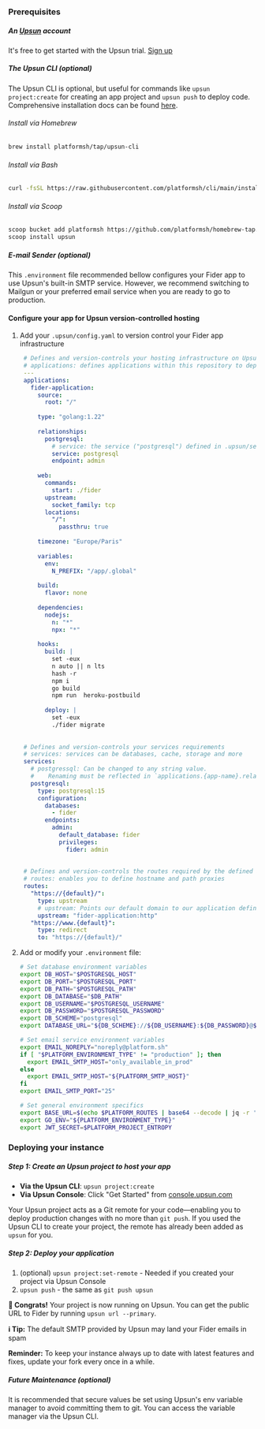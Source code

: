 ### Prerequisites

##### An [Upsun](https://upsun.com) account

It's free to get started with the Upsun trial. [Sign up](https://auth.upsun.com/register)

##### The Upsun CLI (optional)

The Upsun CLI is optional, but useful for commands like `upsun project:create` for creating an app project and `upsun push` to deploy code. Comprehensive installation docs can be found [here](https://docs.upsun.com/administration/cli.html).

###### Install via Homebrew

```bash
brew install platformsh/tap/upsun-cli
```

###### Install via Bash

```bash
curl -fsSL https://raw.githubusercontent.com/platformsh/cli/main/installer.sh | VENDOR=upsun bash
```

###### Install via Scoop

```bash
scoop bucket add platformsh https://github.com/platformsh/homebrew-tap.git
scoop install upsun
```

##### E-mail Sender (optional)

This `.environment` file recommended bellow configures your Fider app to use Upsun's built-in SMTP service. However, we recommend switching to Mailgun or your preferred email service when you are ready to go to production.

#### Configure your app for Upsun version-controlled hosting
1. Add your `.upsun/config.yaml` to version control your Fider app infrastructure
   ```yaml
    # Defines and version-controls your hosting infrastructure on Upsun.com
    # applications: defines applications within this repository to deploy.
    ---
    applications:
      fider-application:
        source:
          root: "/"
    
        type: "golang:1.22"
    
        relationships:
          postgresql:
            # service: the service ("postgresql") defined in .upsun/services.yaml
            service: postgresql
            endpoint: admin
        
        web:
          commands:
            start: ./fider
          upstream:
            socket_family: tcp
          locations:
            "/":
              passthru: true
    
        timezone: "Europe/Paris"
    
        variables:
          env:
            N_PREFIX: "/app/.global"
    
        build:
          flavor: none
    
        dependencies:
          nodejs:
            n: "*"
            npx: "*"
    
        hooks:
          build: |
            set -eux
            n auto || n lts
            hash -r
            npm i
            go build
            npm run  heroku-postbuild
    
          deploy: |
            set -eux
            ./fider migrate
    
    
    # Defines and version-controls your services requirements
    # services: services can be databases, cache, storage and more
    services:
      # postgressql: Can be changed to any string value.
      #    Renaming must be reflected in `applications.{app-name}.relationships`
      postgresql:
        type: postgresql:15
        configuration:
          databases:
            - fider
          endpoints:
            admin:
              default_database: fider
              privileges:
                fider: admin
    
    
    # Defines and version-controls the routes required by the defined applications
    # routes: enables you to define hostname and path proxies
    routes:
      "https://{default}/":
        type: upstream
        # upstream: Points our default domain to our application defined above.
        upstream: "fider-application:http"
      "https://www.{default}":
        type: redirect
        to: "https://{default}/"
    ```
2. Add or modify your `.environment` file:
   ```bash
   # Set database environment variables
   export DB_HOST="$POSTGRESQL_HOST"
   export DB_PORT="$POSTGRESQL_PORT"
   export DB_PATH="$POSTGRESQL_PATH"
   export DB_DATABASE="$DB_PATH"
   export DB_USERNAME="$POSTGRESQL_USERNAME"
   export DB_PASSWORD="$POSTGRESQL_PASSWORD"
   export DB_SCHEME="postgresql"
   export DATABASE_URL="${DB_SCHEME}://${DB_USERNAME}:${DB_PASSWORD}@${DB_HOST}:${DB_PORT}/${DB_PATH}?sslmode=disable"
   
   # Set email service environment variables
   export EMAIL_NOREPLY="noreply@platform.sh"
   if [ "$PLATFORM_ENVIRONMENT_TYPE" != "production" ]; then
     export EMAIL_SMTP_HOST="only_available_in_prod"
   else
     export EMAIL_SMTP_HOST="${PLATFORM_SMTP_HOST}"
   fi
   export EMAIL_SMTP_PORT="25"
   
   # Set general environment specifics
   export BASE_URL=$(echo $PLATFORM_ROUTES | base64 --decode | jq -r 'to_entries[] | select(.value.primary == true) | .key')
   export GO_ENV="${PLATFORM_ENVIRONMENT_TYPE}"
   export JWT_SECRET=$PLATFORM_PROJECT_ENTROPY
   ```

### Deploying your instance

##### Step 1: Create an Upsun project to host your app

* **Via the Upsun CLI**: `upsun project:create`
* **Via Upsun Console**: Click "Get Started" from [console.upsun.com](https://console.upsun.com)

Your Upsun project acts as a Git remote for your code—enabling you to deploy production changes with no more than `git push`. If you used the Upsun CLI to create your project, the remote has already been added as `upsun` for you.

##### Step 2: Deploy your application

1. (optional) `upsun project:set-remote` - Needed if you created your project via Upsun Console
2. `upsun push` - the same as `git push upsun`

**🥳 Congrats!** Your project is now running on Upsun. You can get the public URL to Fider by running `upsun url --primary`.

**ℹ️ Tip:** The default SMTP provided by Upsun may land your Fider emails in spam

**Reminder:** To keep your instance always up to date with latest features and fixes, update your fork every once in a while.

##### Future Maintenance (optional)

It is recommended that secure values be set using Upsun's env variable manager to avoid committing them to git. You can access the variable manager via the Upsun CLI.
